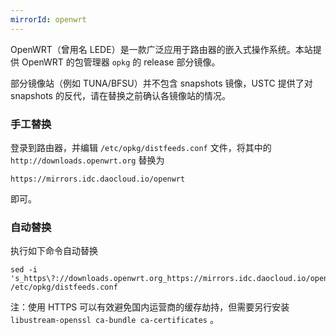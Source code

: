 ```yaml
---
mirrorId: openwrt
---
```


OpenWRT（曾用名 LEDE）是一款广泛应用于路由器的嵌入式操作系统。本站提供 OpenWRT 的包管理器 `opkg` 的 release 部分镜像。

部分镜像站（例如 TUNA/BFSU）并不包含 snapshots 镜像，USTC 提供了对 snapshots 的反代，请在替换之前确认各镜像站的情况。

### 手工替换

登录到路由器，并编辑 `/etc/opkg/distfeeds.conf` 文件，将其中的 `http://downloads.openwrt.org` 替换为

```plaintext
https://mirrors.idc.daocloud.io/openwrt
```

即可。

### 自动替换

执行如下命令自动替换

```shell
sed -i 's_https\?://downloads.openwrt.org_https://mirrors.idc.daocloud.io/openwrt_' /etc/opkg/distfeeds.conf
```


注：使用 HTTPS 可以有效避免国内运营商的缓存劫持，但需要另行安装 `libustream-openssl ca-bundle ca-certificates` 。